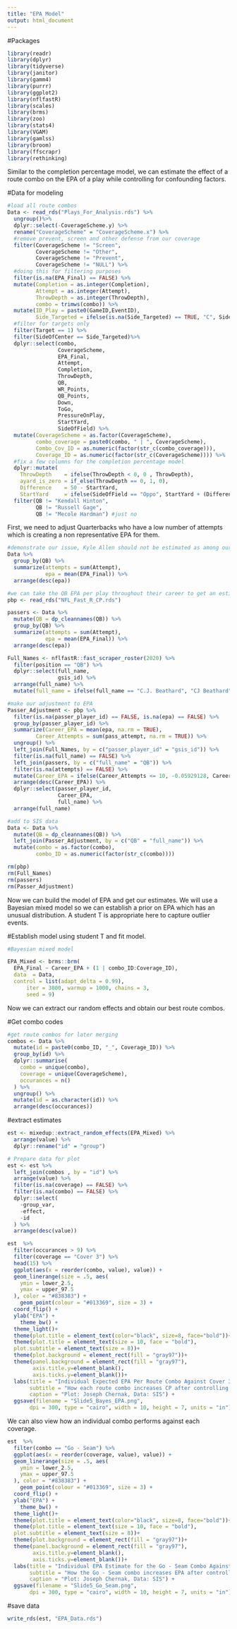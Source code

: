 ---
title: "EPA Model"
output: html_document
---

#Packages
```{r}
library(readr)
library(dplyr)
library(tidyverse)
library(janitor)
library(gamm4)
library(purrr)
library(ggplot2)
library(nflfastR)
library(scales)
library(brms)
library(zoo)
library(stats4)
library(VGAM)
library(gamlss)
library(broom)
library(ffscrapr)
library(rethinking)
```

Similar to the completion percentage model, we can estimate the effect of a route combo on the EPA of a play while controlling for confounding factors. 

#Data for modeling
```{r}
#load all route combos
Data <- read_rds("Plays_For_Analysis.rds") %>%
  ungroup()%>%
  dplyr::select(-CoverageScheme.y) %>%
  rename("CoverageScheme" = "CoverageScheme.x") %>%
  #remove prevent, screen and other defense from our coverage 
  filter(CoverageScheme != "Screen",
         CoverageScheme != "Other",
         CoverageScheme != "Prevent",
         CoverageScheme != "NULL") %>%
  #doing this for filtering purposes
  filter(is.na(EPA_Final) == FALSE) %>%
  mutate(Completion = as.integer(Completion),
         Attempt = as.integer(Attempt),
         ThrowDepth = as.integer(ThrowDepth),
         combo = trimws(combo)) %>%
  mutate(ID_Play = paste0(GameID,EventID),
         Side_Targeted = ifelse(is.na(Side_Targeted) == TRUE, "C", Side_Targeted)) %>%
  #filter for targets only
  filter(Target == 1) %>%
  filter(SideOfCenter == Side_Targeted)%>%
  dplyr::select(combo,
                CoverageScheme,
                EPA_Final,
                Attempt,
                Completion,
                ThrowDepth,
                QB,
                WR_Points,
                QB_Points,
                Down,
                ToGo,
                PressureOnPlay,
                StartYard,
                SideOfField) %>%
  mutate(CoverageScheme = as.factor(CoverageScheme),
         combo_coverage = paste0(combo, " | ", CoverageScheme),
         Combo_Cov_ID = as.numeric(factor(str_c(combo_coverage))),
         Coverage_ID = as.numeric(factor(str_c(CoverageScheme)))) %>%
  #fix a few columns for the completion percentage model
  dplyr::mutate(
    ThrowDepth    = ifelse(ThrowDepth < 0, 0 , ThrowDepth),
    ayard_is_zero = if_else(ThrowDepth == 0, 1, 0),
    Difference    = 50 - StartYard,
    StartYard     = ifelse(SideOfField == "Oppo", StartYard + (Difference*2), StartYard)) %>%
  filter(QB != "Kendall Hinton",
         QB != "Russell Gage",
         QB != "Mecole Hardman") #just no
```

First, we need to adjust Quarterbacks who have a low number of attempts which is creating a non representative EPA for them. 

```{r}
#demonstrate our issue, Kyle Allen should not be estimated as among our best QB's
Data %>%
  group_by(QB) %>%
  summarize(attempts = sum(Attempt),
            epa = mean(EPA_Final)) %>%
  arrange(desc(epa))

#we can take the QB EPA per play throughout their career to get an estimate of their EPA per play
pbp <- read_rds("NFL_Fast_R_CP.rds")

passers <- Data %>%
  mutate(QB = dp_cleannames(QB)) %>%
  group_by(QB) %>%
  summarize(attempts = sum(Attempt),
            epa = mean(EPA_Final)) %>%
  arrange(desc(epa))

Full_Names <- nflfastR::fast_scraper_roster(2020) %>%
  filter(position == "QB") %>%
  dplyr::select(full_name,
                gsis_id) %>%
  arrange(full_name) %>%
  mutate(full_name = ifelse(full_name == "C.J. Beathard", "CJ Beathard", full_name))

#make our adjustment to EPA
Passer_Adjustment <- pbp %>%
  filter(is.na(passer_player_id) == FALSE, is.na(epa) == FALSE) %>%
  group_by(passer_player_id) %>%
  summarize(Career_EPA = mean(epa, na.rm = TRUE),
         Career_Attempts = sum(pass_attempt, na.rm = TRUE)) %>%
  ungroup() %>%
  left_join(Full_Names, by = c("passer_player_id" = "gsis_id")) %>%
  filter(is.na(full_name) == FALSE) %>%
  left_join(passers, by = c("full_name" = "QB")) %>%
  filter(is.na(attempts) == FALSE) %>%
  mutate(Career_EPA = ifelse(Career_Attempts <= 10, -0.05929128, Career_EPA)) %>%
  arrange(desc(Career_EPA)) %>%
  dplyr::select(passer_player_id,
                Career_EPA,
                full_name) %>%
  arrange(full_name)

#add to SIS data
Data <- Data %>%
  mutate(QB = dp_cleannames(QB)) %>%
  left_join(Passer_Adjustment, by = c("QB" = "full_name")) %>%
  mutate(combo = as.factor(combo),
         combo_ID = as.numeric(factor(str_c(combo))))

rm(pbp)
rm(Full_Names)
rm(passers)
rm(Passer_Adjustment)
```

Now we can build the model of EPA and get our estimates. We will use a Bayesian mixed model so we can establish a prior on EPA which has an unusual distribution. A student T is appropriate here to capture outlier events.

#Establish model using student T and fit model.
```{r}
#Bayesian mixed model

EPA_Mixed <- brms::brm(
  EPA_Final ~ Career_EPA + (1 | combo_ID:Coverage_ID),
  data  = Data,
  control = list(adapt_delta = 0.99),
      iter = 3000, warmup = 1000, chains = 3,
      seed = 9)

```

Now we can extract our random effects and obtain our best route combos.

#Get combo codes
```{r}
#get route combos for later merging
combos <- Data %>%
  mutate(id = paste0(combo_ID, "_", Coverage_ID)) %>%
  group_by(id) %>%
  dplyr::summarise(
    combo = unique(combo),
    coverage = unique(CoverageScheme),
    occurances = n()
  ) %>%
  ungroup() %>%
  mutate(id = as.character(id)) %>%
  arrange(desc(occurances))
```

#extract estimates
```{r}
est <- mixedup::extract_random_effects(EPA_Mixed) %>%
  arrange(value) %>%
  dplyr::rename("id" = "group") 

# Prepare data for plot
est <- est %>%
  left_join(combos , by = "id") %>%
  arrange(value) %>%
  filter(is.na(coverage) == FALSE) %>%
  filter(is.na(combo) == FALSE) %>%
  dplyr::select(
    -group_var,
    -effect,
    -id
  ) %>%
  arrange(desc(value))
```

```{r}
est  %>%
  filter(occurances > 9) %>%
  filter(coverage == "Cover 3") %>%
  head(15) %>%
  ggplot(aes(x = reorder(combo, value), value)) +
  geom_linerange(size = .5, aes(
    ymin = lower_2.5,
    ymax = upper_97.5
  ), color = "#838383") +
    geom_point(colour = "#013369", size = 3) +
  coord_flip() +
  ylab("EPA") +
    theme_bw() +
  theme_light()+
  theme(plot.title = element_text(color="black", size=8, face="bold"))+
  theme(plot.title = element_text(size = 10, face = "bold"),
  plot.subtitle = element_text(size = 8))+
  theme(plot.background = element_rect(fill = "gray97"))+
  theme(panel.background = element_rect(fill = "gray97"),
        axis.title.y=element_blank(),
        axis.ticks.y=element_blank())+
  labs(title = "Individual Expected EPA Per Route Combo Against Cover 3: Top 15",
       subtitle = "How each route combo increases CP after controlling for coverage type, and QB | Min. 10 Attempts",
       caption = "Plot: Joseph Chernak, Data: SIS") +
  ggsave(filename = "Slide5_Bayes_EPA.png", 
       dpi = 300, type = "cairo", width = 10, height = 7, units = "in")
```


We can also view how an individual combo performs against each coverage.

```{r}
est  %>%
  filter(combo == "Go - Seam") %>%
  ggplot(aes(x = reorder(coverage, value), value)) +
  geom_linerange(size = .5, aes(
    ymin = lower_2.5,
    ymax = upper_97.5
  ), color = "#838383") +
    geom_point(colour = "#013369", size = 3) +
  coord_flip() +
  ylab("EPA") +
    theme_bw() +
  theme_light()+
  theme(plot.title = element_text(color="black", size=8, face="bold"))+
  theme(plot.title = element_text(size = 10, face = "bold"),
  plot.subtitle = element_text(size = 8))+
  theme(plot.background = element_rect(fill = "gray97"))+
  theme(panel.background = element_rect(fill = "gray97"),
        axis.title.y=element_blank(),
        axis.ticks.y=element_blank())+
  labs(title = "Individual EPA Estimate for the Go - Seam Combo Against Each Coverage",
       subtitle = "How the Go - Seam combo increases EPA after controlling for coverage type and QB (minimum 10 attempts)",
       caption = "Plot: Joseph Chernak, Data: SIS") +
  ggsave(filename = "Slide5_Go_Seam.png", 
       dpi = 300, type = "cairo", width = 10, height = 7, units = "in")
```

#save data
```{r}
write_rds(est, "EPA_Data.rds")
```





